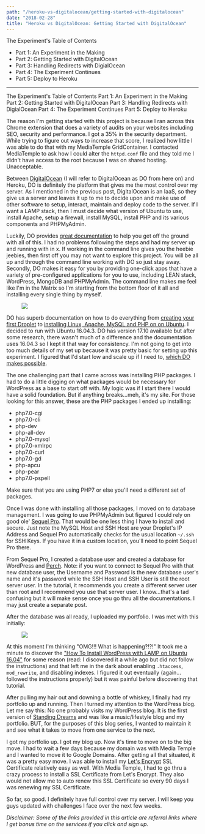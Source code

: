 ```yaml
---
path: "/heroku-vs-digitalocean/getting-started-with-digitalocean"
date: "2018-02-28"
title: "Heroku vs DigitalOcean: Getting Started with DigitalOcean"
---
```



<div className="blog__toc">
  <p>The Experiment's Table of Contents</p>
  <ul>
    <li><Link to="/writings/heroku-vs-digitalocean/an-experiment-in-the-making">Part 1: An Experiment in the Making</Link></li>
    <li><Link class="current" to="/writings/heroku-vs-digitalocean/getting-started-with-digitalocean">Part 2: Getting Started with DigitalOcean</Link></li>
    <li><Link to="/writings/heroku-vs-digitalocean/handling-redirects-with-digitalocean">Part 3: Handling Redirects with DigialOcean</Link></li>
    <li><Link to="/writings/heroku-vs-digitalocean/the-experiment-continues">Part 4: The Experiment Continues</Link></li>
    <li><Link to="/writings/heroku-vs-digitalocean/deploying-to-heroku">Part 5: Deploy to Heroku</Link></li>
  </ul>
</div>

---

The Experiment's Table of Contents
Part 1: An Experiment in the Making
Part 2: Getting Started with DigitalOcean
Part 3: Handling Redirects with DigialOcean
Part 4: The Experiment Continues
Part 5: Deploy to Heroku

The reason I'm getting started with this project is because I ran across this Chrome extension that does a variety of audits on your websites including SEO, security and performance. I got a 35% in the security department. While trying to figure out ways to increase that score, I realized how little I was able to do that with my MediaTemple GridContainer. I contacted MediaTemple to ask how I could alter the `httpd.conf` file and they told me I didn't have access to the root because I was on shared hosting. Unacceptable.

Between [DigitalOcean](https://m.do.co/c/0d5110e21375) (I will refer to DigitalOcean as DO from here on) and Heroku, DO is definitely the platform that gives me the most control over my server. As I mentioned in the previous post, DigitalOcean is an IaaS, so they give us a server and leaves it up to me to decide upon and make use of other software to setup, interact, maintain and deploy code to the server. If I want a LAMP stack, then I must decide what version of Ubuntu to use, install Apache, setup a firewall, install MySQL, install PHP and its various components and PHPMyAdmin.

Luckily, DO provides [great documentation](https://www.digitalocean.com/community/tutorials/how-to-install-linux-apache-mysql-php-lamp-stack-on-ubuntu-16-04) to help you get off the ground with all of this. I had no problems following the steps and had my server up and running with in x. If working in the command line gives you the heebie jeebies, then first off you may not want to explore this project. You will be all up and through the command line working with DO so just stay away. Secondly, DO makes it easy for you by providing one-click apps that have a variety of pre-configured applications for you to use, including LEAN stack, WordPress, MongoDB and PHPMyAdmin. The command line makes me feel like I'm in the Matrix so I'm starting from the bottom floor of it all and installing every single thing by myself.

<figure>
  <img src="https://thepracticaldev.s3.amazonaws.com/i/0xpq8s7qpakbyn9b8k99.png" />
</figure>

DO has superb documentation on how to do everything from [creating your first Droplet](https://docs.digitalocean.com/products/droplets/how-to/create/) to [installing Linux, Apache, MySQL and PHP on on Ubuntu](https://www.digitalocean.com/community/tutorials/how-to-install-linux-apache-mysql-php-lamp-stack-on-ubuntu-16-04). I decided to run with Ubuntu 16.04.3. DO has version 17.10 available but after some research, there wasn't much of a difference and the documentation uses 16.04.3 so I kept it that way for consistency. I'm not going to get into too much details of my set up because it was pretty basic for setting up this experiment. I figured that I'd start low and scale up if I need to, [which DO makes possible](https://docs.digitalocean.com/products/droplets/how-to/resize/).

The one challenging part that I came across was installing PHP packages. I had to do a little digging on what packages would be necessary for WordPress as a base to start off with. My logic was if I start there I would have a solid foundation. But if anything breaks…meh, it's my site. For those looking for this answer, these are the PHP packages I ended up installing:
- php7.0-cgi
- php7.0-cli
- php-dev
- php-all-dev
- php7.0-mysql
- php7.0-xmlrpc
- php7.0-curl
- php7.0-gd
- php-apcu
- php-pear
- php7.0-pspell

Make sure that you are using PHP7 or else you'll need a different set of packages.

Once I was done with installing all those packages, I moved on to database management. I was going to use PHPMyAdmin but figured I could rely on good ole' [Sequel Pro](https://sequelpro.com/). That would be one less thing I have to install and secure. Just note the MySQL Host and SSH Host are your Droplet's IP Address and Sequel Pro automatically checks for the usual location `~/.ssh` for SSH Keys. If you have it in a custom location, you'll need to point Sequel Pro there.

From Sequel Pro, I created a database user and created a database for WordPress and [Perch](https://grabaperch.com/ref/roger6/). Note: if you want to connect to Sequel Pro with that new database user, the Username and Password is the new database user's name and it's password while the SSH Host and SSH User is still the root server user. In the tutorial, it recommends you create a different server user than root and I recommend you use that server user. I know…that's a tad confusing but it will make sense once you go thru all the documentations. I may just create a separate post.

After the database was all ready, I uploaded my portfolio. I was met with this initially:

<figure>
  <img src="https://thepracticaldev.s3.amazonaws.com/i/nkty7cj3br5sxoidzd8u.png" />
</figure>

At this moment I'm thinking "OMG!!! What is happening?!?!"
It took me a minute to discover the ["How To Install WordPress with LAMP on Ubuntu 16.04"](https://www.digitalocean.com/community/tutorials/how-to-install-wordpress-with-lamp-on-ubuntu-16-04) for some reason (read: I discovered it a while ago but did not follow the instructions) and that left me in the dark about enabling `.htaccess`, `mod_rewrite`, and disabling indexes. I figured it out eventually (again…followed the instructions properly) but it was painful before discovering that tutorial.

After pulling my hair out and downing a bottle of whiskey, I finally had my portfolio up and running. Then I turned my attention to the WordPress blog. Let me say this: No one probably visits my WordPress blog. It is the first version of [Standing Dreams](https://www.standingdreams.com) and was like a music/lifestyle blog and my portfolio. BUT, for the purposes of this blog series, I wanted to maintain it and see what it takes to move from one service to the next.

I got my portfolio up. I got my blog up. Now it's time to move on to the big move. I had to wait a few days because my domain was with Media Temple and I wanted to move it to Google Domains. After getting all that situated, it was a pretty easy move. I was able to install my [Let's Encrypt](https://letsencrypt.org/) SSL Certificate relatively easy as well. With Media Temple, I had to go thru a crazy process to install a SSL Certificate from Let's Encrypt. They also would not allow me to auto renew this SSL Certificate so every 90 days I was renewing my SSL Certificate.

So far, so good. I definitely have full control over my server. I will keep you guys updated with challenges I face over the next few weeks.

*Disclaimer: Some of the links provided in this article are referral links where I get bonus time on the services if you click and sign up.*